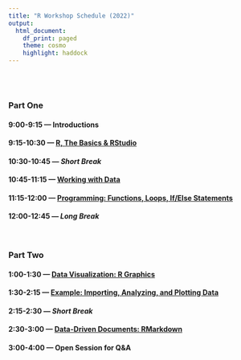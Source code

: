 ```yaml
---
title: "R Workshop Schedule (2022)"
output: 
  html_document:
    df_print: paged
    theme: cosmo
    highlight: haddock
---
```


<style>
body {
text-align: justify}
</style>

<br>
<br>

### Part One  

#### 9:00-9:15 --- Introductions

#### 9:15-10:30 --- [**R, The Basics & RStudio**](R_Basics.html)

#### 10:30-10:45 --- *Short Break*  

#### 10:45-11:15 --- [**Working with Data**](R_Working_with_Data.html)  

#### 11:15-12:00 --- [**Programming: Functions, Loops, If/Else Statements**](R_Programming.html)  

#### 12:00-12:45 --- *Long Break*  

<br>

### Part Two  

#### 1:00-1:30 --- [**Data Visualization: R Graphics**](R_Data_Visualization.html)  

#### 1:30-2:15 --- [**Example: Importing, Analyzing, and Plotting Data**](R_Data_Example.html)  

#### 2:15-2:30 --- *Short Break*  

#### 2:30-3:00 --- [**Data-Driven Documents: RMarkdown**](R_Markdown.html)  

#### 3:00-4:00 --- **Open Session for Q&A**  

<br>